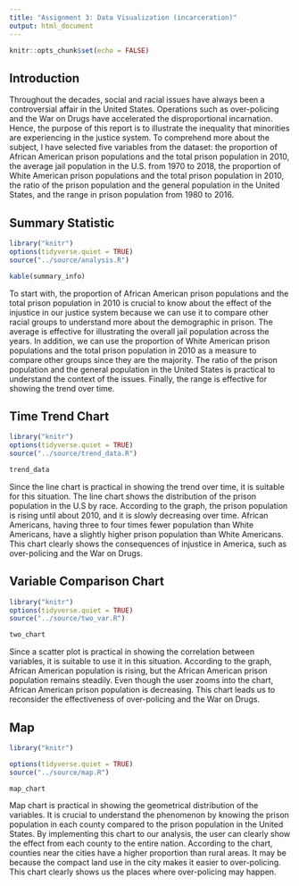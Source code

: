 ```yaml
---
title: "Assignment 3: Data Visualization (incarceration)"
output: html_document
---
```


```r
knitr::opts_chunk$set(echo = FALSE)
```

## Introduction
Throughout the decades, social and racial issues have always been a controversial affair in the United States. Operations such as over-policing and the War on Drugs have accelerated the disproportional incarnation. Hence, the purpose of this report is to illustrate the inequality that minorities are experiencing in the justice system. To comprehend more about the subject, I have selected five variables from the dataset: the proportion of African American prison populations and the total prison population in 2010, the average jail population in the U.S. from 1970 to 2018, the proportion of White American prison populations and the total prison population in 2010, the ratio of the prison population and the general population in the United States, and the range in prison population from 1980 to 2016. 

## Summary Statistic

```r
library("knitr")
options(tidyverse.quiet = TRUE)
source("../source/analysis.R")

kable(summary_info)
```

To start with, the proportion of African American prison populations and the total prison population in 2010 is crucial to know about the effect of the injustice in our justice system because we can use it to compare other racial groups to understand more about the demographic in prison. The average is effective for illustrating the overall jail population across the years. In addition, we can use the proportion of White American prison populations and the total prison population in 2010 as a measure to compare other groups since they are the majority. The ratio of the prison population and the general population in the United States is practical to understand the context of the issues. Finally, the range is effective for showing the trend over time. 

## Time Trend Chart
```r
library("knitr")
options(tidyverse.quiet = TRUE)
source("../source/trend_data.R")

trend_data

```
Since the line chart is practical in showing the trend over time, it is suitable for this situation. The line chart shows the distribution of the prison population in the U.S by race. According to the graph, the prison population is rising until about 2010, and it is slowly decreasing over time. African Americans, having three to four times fewer population than White Americans, have a slightly higher prison population than White Americans. This chart clearly shows the consequences of injustice in America, such as over-policing and the War on Drugs. 

## Variable Comparison Chart
```r
library("knitr")
options(tidyverse.quiet = TRUE)
source("../source/two_var.R")

two_chart

```

Since a scatter plot is practical in showing the correlation between variables, it is suitable to use it in this situation. According to the graph, African American population is rising, but the African American prison population remains steadily. Even though the user zooms into the chart, African American prison population is decreasing. This chart leads us to reconsider the effectiveness of over-policing and the War on Drugs. 

## Map
```r
library("knitr")

options(tidyverse.quiet = TRUE)
source("../source/map.R")

map_chart

```

Map chart is practical in showing the geometrical distribution of the variables. It is crucial to understand the phenomenon by knowing the prison population in each county compared to the prison population in the United States. By implementing this chart to our analysis, the user can clearly show the effect from each county to the entire nation. According to the chart, counties near the cities have a higher proportion than rural areas. It may be because the compact land use in the city makes it easier to over-policing. This chart clearly shows us the places where over-policing may happen. 

